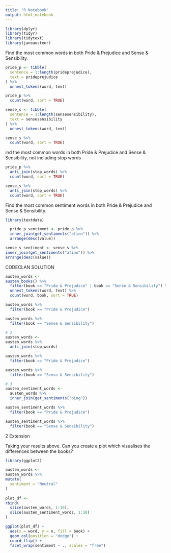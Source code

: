 ```yaml
---
title: "R Notebook"
output: html_notebook
---
```


```r
library(dplyr)
library(tidyr)
library(tidytext)
library(janeaustenr)
```

Find the most common words in both Pride & Prejudice and Sense & Sensibility.

```r
pride_p <- tibble(
  sentence = 1:length(prideprejudice), 
  text = prideprejudice
) %>% 
  unnest_tokens(word, text) 

pride_p %>%
  count(word, sort = TRUE)
```


```r
sense_s <- tibble(
  sentence = 1:length(sensesensibility),
  text = sensesensibility
) %>% 
  unnest_tokens(word, text)

sense_s %>%
  count(word, sort = TRUE)
```

ind the most common words in both Pride & Prejudice and Sense & Sensibility, not including stop words

```r
pride_p %>%
  anti_join(stop_words) %>%
  count(word, sort = TRUE)

```

```r
sense_s %>%
  anti_join(stop_words) %>%
  count(word, sort = TRUE)
```

Find the most common sentiment words in both Pride & Prejudice and Sense & Sensibility.

```r
library(textdata)
```

```r
  pride_p_sentiment <- pride_p %>%
  inner_join(get_sentiments("afinn")) %>%
  arrange(desc(value))
```

```r
sense_s_sentiment <- sense_s %>%
inner_join(get_sentiments("afinn")) %>%
arrange(desc(value))

```

CODECLAN SOLUTION

```r
austen_words <- 
austen_books() %>%
  filter(book == "Pride & Prejudice" | book == "Sense & Sensibility") %>%
  unnest_tokens(word, text) %>%
  count(word, book, sort = TRUE)
```

```r
austen_words %>%
  filter(book == "Pride & Prejudice")
```

```r
austen_words %>%
  filter(book == "Sense & Sensibility")
```

```r
# 2
austen_words <- 
austen_words %>%
  anti_join(stop_words)
```

```r
austen_words %>%
  filter(book == "Pride & Prejudice")
```

```r
austen_words %>%
  filter(book == "Sense & Sensibility")
```

```r
# 3
austen_sentiment_words <-
  austen_words %>%
  inner_join(get_sentiments("bing"))
```

```r
austen_sentiment_words %>%
  filter(book == "Pride & Prejudice")
```

```r

austen_sentiment_words %>%
  filter(book == "Sense & Sensibility")

```

2 Extension

Taking your results above. Can you create a plot which visualises the differences between the books?

```r
library(ggplot2)

austen_words <-
austen_words %>%
mutate(
  sentiment = "Neutral"
)
  
plot_df <- 
rbind(
  slice(austen_words, 1:10),
  slice(austen_sentiment_words, 1:10)
)

ggplot(plot_df) +
  aes(x = word, y = n, fill = book) +
  geom_col(position = "dodge") +
  coord_flip() +
  facet_wrap(sentiment ~ ., scales = "free")
```

